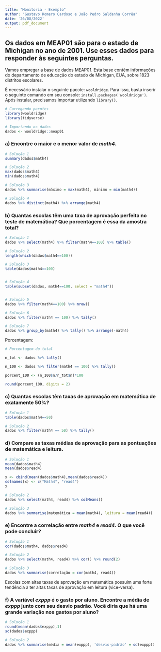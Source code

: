 ---
title: "Monitoria - Exemplo"
author: "Gustavo Romero Cardoso e João Pedro Saldanha Corrêa"
date: '26/08/2022'
output: pdf_document
---

## Os dados em MEAP01 são para o estado de Michigan no ano de 2001. Use esses dados para responder às seguintes perguntas.

Vamos empregar a base de dados MEAP01. Esta base contém informações do departamento de educação do estado de Michigan, EUA, sobre 1823 distritos escolares. 

É necessário instalar o seguinte pacote:  `wooldridge`. Para isso, basta inserir o seguinte comando em seu console: `install.packages('wooldridge')`. Após instalar, precisamos importar utilizando `library()`.

```{r}
# Carregando pacotes
library(wooldridge)
library(tidyverse)

# Importando os dados
dados <- wooldridge::meap01
```

### **a)**  Encontre o maior e o menor valor de *math4*.
```{r}

# Solução 1
summary(dados$math4)

# Solução 2
max(dados$math4)
min(dados$math4)

# Solução 3
dados %>% summarise(máximo = max(math4), mínimo = min(math4))

# Solução 4
dados %>% distinct(math4) %>% arrange(math4)
```
### **b)** Quantas escolas têm uma taxa de aprovação perfeita no teste de matemática? Que porcentagem é essa da amostra total?

```{r}

# Solução 1
dados %>% select(math4) %>% filter(math4==100) %>% table()

# Solução 2
length(which(dados$math4==100))

# Solução 3
table(dados$math4==100)


# Solução 4
table(subset(dados, math4==100, select = "math4"))


# Solução 5
dados %>% filter(math4==100) %>% nrow()

# Solução 6
dados %>% filter(math4 == 100) %>% tally()

# Solução 7
dados %>% group_by(math4) %>% tally() %>% arrange(-math4)
```

Porcentagem:
```{r}

# Porcentagem do total

n_tot <- dados %>% tally()

n_100 <- dados %>% filter(math4 == 100) %>% tally()

porcent_100 <- (n_100$n/n_tot$n)*100

round(porcent_100, digits = 2)
```

### **c)** Quantas escolas têm taxas de aprovação em matemática de exatamente 50%?
```{r}

# Solução 1
table(dados$math4==50)

# Solução 2
dados %>% filter(math4 == 50) %>% tally()
```

### **d)** Compare as taxas médias de aprovação para as pontuações de matemática e leitura.
```{r}

# Solução 1
mean(dados$math4)
mean(dados$read4)

x <- cbind(mean(dados$math4),mean(dados$read4))
colnames(x) <- c("Math4", "read4")
x

# Solução 2
dados %>% select(math4, read4) %>% colMeans()

# Solução 3
dados %>% summarise(matemática = mean(math4), leitura = mean(read4))

```


### **e)** Encontre a correlação entre *math4* e *read4*. O que você pode concluir?

```{r}

# Solução 1
cor(dados$math4, dados$read4)

# Solução 2
dados %>% select(math4, read4) %>% cor() %>% round(2)

# Solução 3
dados %>% summarise(correlação = cor(math4, read4))
```
Escolas com altas taxas de aprovação em matemática possuim uma forte tendência a ter altas taxas de aprovação em leitura (vice-versa).

### **f)** A variável *exppp* é o gasto por aluno. Encontre a média de *exppp* junto com seu desvio padrão. Você diria que há uma grande variação nos gastos por aluno?

```{r}

# Solução 1
round(mean(dados$exppp),1)
sd(dados$exppp)

# Solução 2
dados %>% summarise(média = mean(exppp), 'desvio-padrão' = sd(exppp))
```












